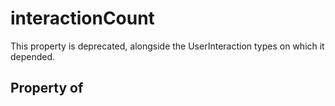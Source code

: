# interactionCount

This property is deprecated, alongside the UserInteraction types on which it depended.

## Property of



